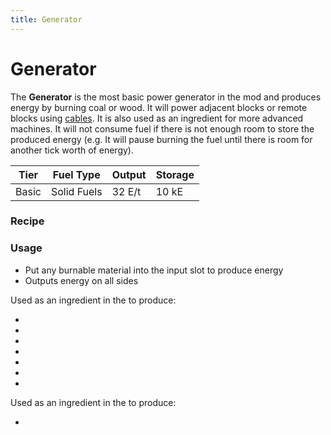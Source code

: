 ```yaml
---
title: Generator
---
```


<ItemImage file="generator" alt="Generator" size="200" />

# Generator

The **Generator** is the most basic power generator in the mod and produces energy by burning coal or wood. It will power adjacent blocks or remote blocks using [cables](/energy/cables). It is also used as an ingredient for more advanced machines. It will not consume fuel if there is not enough room to store the produced energy (e.g. It will pause burning the fuel until there is room for another tick worth of energy).

| Tier | Fuel Type   | Output | Storage |
|------|-------------|--------|---------|
| Basic | Solid Fuels | 32 E/t | 10 kE   |

### Recipe

<CraftingTable recipe="input air air air input techreborn:red_cell_battery techreborn:basic_machine_frame minecraft:furnace input air air air output techreborn:generator"/>

### Usage

- Put any burnable material into the input slot to produce energy  
- Outputs energy on all sides

Used as an ingredient in the <McItem slug="minecraft:crafting_table" inline={true}/> to produce:

- <McItem slug="techreborn:basic_solar_panel" inline={true}/>
- <McItem slug="techreborn:diesel_generator" inline={true}/>
- <McItem slug="techreborn:plasma_generator" inline={true}/>
- <McItem slug="techreborn:semifluid_generator" inline={true}/>
- <McItem slug="techreborn:thermal_generator" inline={true}/>
- <McItem slug="techreborn:water_mill" inline={true}/>
- <McItem slug="techreborn:wind_mill" inline={true}/>

Used as an ingredient in the <McItem slug="techreborn:assembling_machine" inline={true}/> to produce:<br/>
* <McItem slug="techreborn:wind_mill" inline={true}/>
